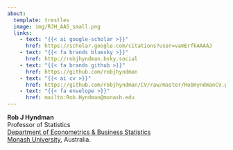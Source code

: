 ```yaml
---
about:
  template: trestles
  image: img/RJH_AAS_small.png
  links:
    - text: "{{< ai google-scholar >}}"
      href: https://scholar.google.com/citations?user=vamErfkAAAAJ
    - text: "{{< fa brands bluesky >}}"
      href: http://robjhyndman.bsky.social
    - text: "{{< fa brands github >}}"
      href: https://github.com/robjhyndman
    - text: "{{< ai cv >}}"
      href: https://github.com/robjhyndman/CV/raw/master/RobHyndmanCV.pdf
    - text: "{{< fa envelope >}}"
      href: mailto:Rob.Hyndman@monash.edu
---
```


<div class="about-link-text">
**Rob&nbsp;J&nbsp;Hyndman**<br>
Professor of Statistics<br>
[Department of Econometrics & Business Statistics](https://monash.edu/business/ebs)<br>
[Monash University](https://monash.edu), Australia.
</div>
